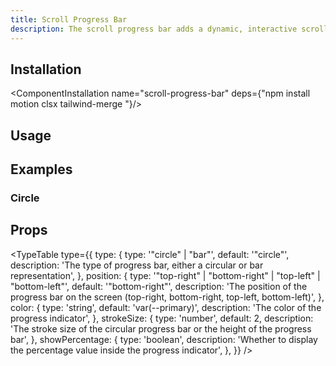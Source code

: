 ```yaml
---
title: Scroll Progress Bar
description: The scroll progress bar adds a dynamic, interactive scrolling indicator, built with Motion and Tailwind CSS, enhancing user experience with smooth transitions.
---
```


<ComponentCodePreview name="scroll-progress-bar/bar" iframe={true}/>

## Installation

<ComponentInstallation name="scroll-progress-bar" deps={"npm install motion clsx tailwind-merge "}/>

## Usage

<CodeRenderer name="scroll-progress-bar/bar"/>

## Examples

### Circle

<ComponentCodePreview name="scroll-progress-bar/circle" iframe={true}/>

## Props

<TypeTable
    type={{
        type: {
            type: '"circle" | "bar"',
            default: '"circle"',
            description:
                'The type of progress bar, either a circular or bar representation',
        },
        position: {
            type: '"top-right" | "bottom-right" | "top-left" | "bottom-left"',
            default: '"bottom-right"',
            description:
                'The position of the progress bar on the screen (top-right, bottom-right, top-left, bottom-left)',
        },
        color: {
            type: 'string',
            default: 'var(--primary)',
            description: 'The color of the progress indicator',
        },
        strokeSize: {
            type: 'number',
            default: 2,
            description:
                'The stroke size of the circular progress bar or the height of the progress bar',
        },
        showPercentage: {
            type: 'boolean',
            description:
                'Whether to display the percentage value inside the progress indicator',
        },
    }}
/>


